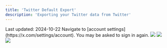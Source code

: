 ```yaml
---
title: 'Twitter Default Export'
description: 'Exporting your Twitter data from Twitter'
---
```

<Check>
Last updated: 2024-10-22
</Check>
<Steps>
  <Step title="Go to your account settings and click on 'Download an archive of your data'">
    Navigate to [account settings](https://x.com/settings/account). You may be asked to sign in again.
    <Frame>
      <img src="/images/social-media/twitter/default/step1.png" />
    </Frame>
  </Step>
  <Step title="Click on 'Download your data'">
    <Frame>
      <img src="/images/social-media/twitter/default/step2.png" />
    </Frame>
  </Step>
  <Step title="Wait for the archive to be ready (may take up toa day)">
    <Frame>
      <img src="/images/social-media/twitter/default/step3.png" />
    </Frame>
  </Step>
</Steps>
